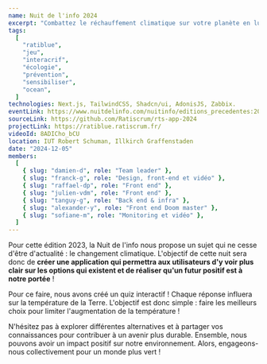 ```yaml
---
name: Nuit de l'info 2024
excerpt: "Combattez le réchauffement climatique sur votre planète en luttant contre les idées reçues sur le climat."
tags:
  [
    "ratiblue",
    "jeu",
    "interacrif",
    "écologie",
    "prévention",
    "sensibiliser",
    "ocean",
  ]
technologies: Next.js, TailwindCSS, Shadcn/ui, AdonisJS, Zabbix.
eventLink: https://www.nuitdelinfo.com/nuitinfo/editions_precedentes:2024
sourceLink: https://github.com/Ratiscrum/rts-app-2024
projectLink: https://ratiblue.ratiscrum.fr/
videoId: 8ADICho_bCU
location: IUT Robert Schuman, Illkirch Graffenstaden
date: "2024-12-05"
members:
  [
    { slug: "damien-d", role: "Team leader" },
    { slug: "franck-g", role: "Design, front-end et vidéo" },
    { slug: "raffael-dp", role: "Front end" },
    { slug: "julien-vdm", role: "Front end" },
    { slug: "tanguy-g", role: "Back end & infra" },
    { slug: "alexander-y", role: "Front end Doom master" },
    { slug: "sofiane-m", role: "Monitoring et vidéo" },
  ]
---
```


Pour cette édition 2023, la Nuit de l'info nous propose un sujet qui ne cesse d'être d'actualité : le changement climatique. 
L'objectif de cette nuit sera donc de **créer une application qui permettra aux utilisateurs d'y voir plus clair sur les options qui existent et de réaliser qu'un futur positif est à notre portée** !


Pour ce faire, nous avons créé un quiz interactif ! Chaque réponse influera sur la température de la Terre. 
L'objectif est donc simple : faire les meilleurs choix pour limiter l'augmentation de la température !


N'hésitez pas à explorer différentes alternatives et à partager vos connaissances pour contribuer à un avenir plus durable. 
Ensemble, nous pouvons avoir un impact positif sur notre environnement. 
Alors, engageons-nous collectivement pour un monde plus vert !
